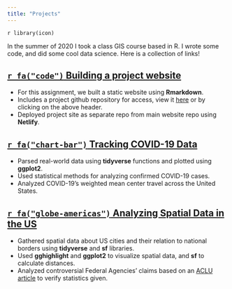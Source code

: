 ```yaml
---
title: "Projects"
---
```

`r library(icon)`
<link rel="stylesheet" href="https://cdnjs.cloudflare.com/ajax/libs/font-awesome/4.7.0/css/font-awesome.min.css">

In the summer of 2020 I took a class GIS course based in R. I wrote some code, and did some cool data science. Here is a collection of links! 

## [`r fa("code")` Building a project website](https://github.com/program--/geog176a)

  - For this assignment, we built a static website using **Rmarkdown**.
  - Includes a project github repository for access, view it [here](https://github.com/program--/geog176a) or by clicking on the above header.
  - Deployed project site as separate repo from main website repo using **Netlify**.

## [`r fa("chart-bar")` Tracking COVID-19 Data](https://geog176a.justinsingh.me/labs/lab-02)
  
  - Parsed real-world data using **tidyverse** functions and plotted using **ggplot2**.
  - Used statistical methods for analyzing confirmed COVID-19 cases.
  - Analyzed COVID-19's weighted mean center travel across the United States.
  
## [`r fa("globe-americas")` Analyzing Spatial Data in the US](https://geog176a.justinsingh.me/labs/lab-03)

  - Gathered spatial data about US cities and their relation to national borders using **tidyverse** and **sf** libraries.
  - Used **gghighlight** and **ggplot2** to visualize spatial data, and **sf** to calculate distances.
  - Analyzed controversial Federal Agencies' claims based on an [ACLU article](https://www.aclu.org/other/constitution-100-mile-border-zone) to verify statistics given.
